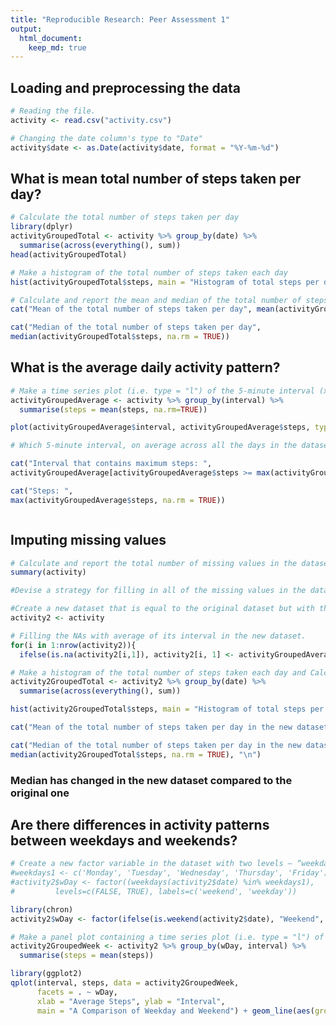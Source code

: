 ---
title: "Reproducible Research: Peer Assessment 1"
output: 
  html_document:
    keep_md: true
---

## Loading and preprocessing the data
```{r, echo = TRUE}
# Reading the file.
activity <- read.csv("activity.csv")

# Changing the date column's type to "Date"
activity$date <- as.Date(activity$date, format = "%Y-%m-%d")
```

## What is mean total number of steps taken per day?
```{r, echo = TRUE}
# Calculate the total number of steps taken per day
library(dplyr)
activityGroupedTotal <- activity %>% group_by(date) %>% 
  summarise(across(everything(), sum))
head(activityGroupedTotal)
```

```{r, echo = TRUE}
# Make a histogram of the total number of steps taken each day
hist(activityGroupedTotal$steps, main = "Histogram of total steps per day")
```

```{r, echo = TRUE}
# Calculate and report the mean and median of the total number of steps taken per day
cat("Mean of the total number of steps taken per day", mean(activityGroupedTotal$steps, na.rm = TRUE), "\n")

cat("Median of the total number of steps taken per day",
median(activityGroupedTotal$steps, na.rm = TRUE))

```


## What is the average daily activity pattern?
```{r, echo = TRUE}
# Make a time series plot (i.e. type = "l") of the 5-minute interval (x-axis) and the average number of steps taken, averaged across all days (y-axis)
activityGroupedAverage <- activity %>% group_by(interval) %>% 
  summarise(steps = mean(steps, na.rm=TRUE))

plot(activityGroupedAverage$interval, activityGroupedAverage$steps, type = "l", xlab = "Interval", ylab = "Average Steps")

```

```{r, echo = TRUE}
# Which 5-minute interval, on average across all the days in the dataset, contains the maximum number of steps?

cat("Interval that contains maximum steps: ",
activityGroupedAverage[activityGroupedAverage$steps >= max(activityGroupedAverage$steps, na.rm = TRUE),]$interval, "\n")

cat("Steps: ",
max(activityGroupedAverage$steps, na.rm = TRUE))



```


## Imputing missing values
```{r, echo = TRUE}
# Calculate and report the total number of missing values in the dataset (i.e. the total number of rows with NAs)
summary(activity)

```
```{r, echo = TRUE}
#Devise a strategy for filling in all of the missing values in the dataset. The strategy does not need to be sophisticated. For example, you could use the mean/median for that day, or the mean for that 5-minute interval, etc.

#Create a new dataset that is equal to the original dataset but with the missing data filled in.
activity2 <- activity

# Filling the NAs with average of its interval in the new dataset.
for(i in 1:nrow(activity2)){
  ifelse(is.na(activity2[i,1]), activity2[i, 1] <- activityGroupedAverage[activityGroupedAverage$interval == activity2[i,3],]$steps, i)}

```

```{r, echo = TRUE}
# Make a histogram of the total number of steps taken each day and Calculate and report the mean and median total number of steps taken per day. Do these values differ from the estimates from the first part of the assignment? What is the impact of imputing missing data on the estimates of the total daily number of steps?
activity2GroupedTotal <- activity2 %>% group_by(date) %>% 
  summarise(across(everything(), sum))

hist(activity2GroupedTotal$steps, main = "Histogram of total steps per day in the new dataset")

```

```{r, echo = TRUE}
cat("Mean of the total number of steps taken per day in the new dataset", mean(activity2GroupedTotal$steps, na.rm = TRUE), "\n")

cat("Median of the total number of steps taken per day in the new dataset",
median(activity2GroupedTotal$steps, na.rm = TRUE), "\n")

```
### Median has changed in the new dataset compared to the original one

## Are there differences in activity patterns between weekdays and weekends?

```{r, echo = TRUE}
# Create a new factor variable in the dataset with two levels – “weekday” and “weekend” indicating whether a given date is a weekday or weekend day.
#weekdays1 <- c('Monday', 'Tuesday', 'Wednesday', 'Thursday', 'Friday')
#activity2$wDay <- factor((weekdays(activity2$date) %in% weekdays1), 
#         levels=c(FALSE, TRUE), labels=c('weekend', 'weekday'))

library(chron)
activity2$wDay <- factor(ifelse(is.weekend(activity2$date), "Weekend", "Weekday"))
```

```{r plot, echo=TRUE, warning=FALSE, include=TRUE, Tidy=TRUE, fig.keep = "all", fig.show = 'asis', fig.width = 10}
# Make a panel plot containing a time series plot (i.e. type = "l") of the 5-minute interval (x-axis) and the average number of steps taken, averaged across all weekday days or weekend days (y-axis).
activity2GroupedWeek <- activity2 %>% group_by(wDay, interval) %>% 
  summarise(steps = mean(steps))

library(ggplot2)
qplot(interval, steps, data = activity2GroupedWeek,
      facets = . ~ wDay,
      xlab = "Average Steps", ylab = "Interval",
      main = "A Comparison of Weekday and Weekend") + geom_line(aes(group = "1"), col = "black")

```